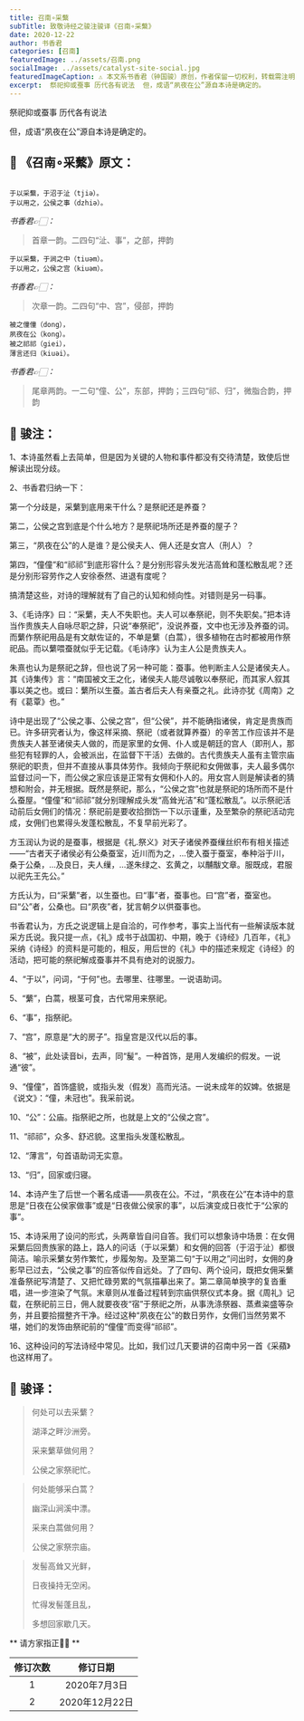 ```yaml
---
title: 召南∘采蘩
subTitle: 致敬诗经之骏注骏译《召南∘采蘩》 
date: 2020-12-22 
author: 书香君
categories: [召南]
featuredImage: ../assets/召南.png
socialImage: ../assets/catalyst-site-social.jpg
featuredImageCaption: ⚠️️ 本文系书香君（钟国骏）原创，作者保留一切权利，转载需注明出处。
excerpt:  祭祀抑或蚕事 历代各有说法  但，成语“夙夜在公”源自本诗是确定的。   
---
```


祭祀抑或蚕事
历代各有说法

但，成语“夙夜在公”源自本诗是确定的。

## 🌼 《召南∘采蘩》原文：
```

于以采蘩，于沼于沚（tjiə）。
于以用之，公侯之事（dzhiə）。

```
*书香君👉🏻：* 

> 首章一韵。二四句“沚、事”，之部，押韵

```
于以采蘩，于涧之中（tiuəm）。
于以用之，公侯之宫（kiuəm）。

```
*书香君👉🏻：* 

> 次章一韵。二四句“中、宫”，侵部，押韵

```
被之僮僮（dong），
夙夜在公（kong）。
被之祁祁（giei），
薄言还归（kiuəi）。

```
*书香君👉🏻：* 

> 尾章两韵。一二句“僮、公”，东部，押韵；三四句“祁、归”，微脂合韵，押韵

## 🍁️ 骏注：

1、本诗虽然看上去简单，但是因为关键的人物和事件都没有交待清楚，致使后世解读出现分歧。

2、书香君归纳一下：

第一个分歧是，采蘩到底用来干什么？是祭祀还是养蚕？

第二，公侯之宫到底是个什么地方？是祭祀场所还是养蚕的屋子？

第三，“夙夜在公”的人是谁？是公侯夫人、佣人还是女宫人（刑人）？

第四，“僮僮”和“祁祁”到底形容什么？是分别形容头发光洁高耸和蓬松散乱呢？还是分别形容劳作之人安徐泰然、进退有度呢？

搞清楚这些，对诗的理解就有了自己的认知和倾向性。对错则是另一码事。

3、《毛诗序》曰：“采蘩，夫人不失职也。夫人可以奉祭祀，则不失职矣。”把本诗当作贵族夫人自咏尽职之辞，只说“奉祭祀”，没说养蚕，文中也无涉及养蚕的词。而蘩作祭祀用品是有文献佐证的，不单是蘩（白蒿），很多植物在古时都被用作祭祀品。而以蘩喂蚕就似乎无记载。《毛诗序》认为主人公是贵族夫人。

朱熹也认为是祭祀之辞，但也说了另一种可能：蚕事。他判断主人公是诸侯夫人。其《诗集传》言：“南国被文王之化，诸侯夫人能尽诚敬以奉祭祀，而其家人叙其事以美之也。或曰：蘩所以生蚕。盖古者后夫人有亲蚕之礼。此诗亦犹《周南》之有《葛覃》也。”

诗中是出现了“公侯之事、公侯之宫”，但“公侯”，并不能确指诸侯，肯定是贵族而已。许多研究者认为，像这样采摘、祭祀（或者就算养蚕）的辛苦工作应该并不是贵族夫人甚至诸侯夫人做的，而是家里的女佣、仆人或是朝廷的宫人（即刑人，那些犯有轻罪的人，会被派出，在监督下干活）去做的。古代贵族夫人虽有主管宗庙祭祀的职责，但并不直接从事具体劳作。我倾向于祭祀和女佣做事，夫人最多偶尔监督过问一下，而公侯之家应该是正常有女佣和仆人的。用女宫人则是解读者的猜想和附会，并无根据。既然是祭祀，那么，“公侯之宫”也就是祭祀的场所而不是什么蚕屋。“僮僮”和“祁祁”就分别理解成头发“高耸光洁”和“蓬松散乱”。以示祭祀活动前后女佣们的情况：祭祀前是要收拾捯饬一下以示谨重，及至繁杂的祭祀活动完成，女佣们也累得头发蓬松散乱，不复早前光彩了。

方玉润认为说的是蚕事，根据是《礼.祭义》对天子诸侯养蚕缫丝织布有相关描述——“古者天子诸侯必有公桑蚕室，近川而为之，…使入蚕于蚕室，奉种浴于川，桑于公桑，…及良日，夫人缫，…遂朱绿之、玄黄之，以黼黻文章。服既成，君服以祀先王先公。”

方氏认为，曰“采蘩”者，以生蚕也。曰“事”者，蚕事也。曰“宫”者，蚕室也。曰“公”者，公桑也。曰“夙夜”者，犹言朝夕以供蚕事也。

书香君认为，方氏之说逻辑上是自洽的，可作参考，事实上当代有一些解读版本就采方氏说。我只提一点，《礼》成书于战国初、中期，晚于《诗经》几百年，《礼》采纳《诗经》的资料是可能的，相反，用后世的《礼》中的描述来规定《诗经》的活动，把可能的祭祀解成蚕事并不具有绝对的说服力。

4、“于以”，问词，“于何”也。去哪里、往哪里。一说语助词。

5、“蘩”，白蒿，根茎可食，古代常用来祭祀。

6、“事”，指祭祀。

7、“宫”，原意是“大的房子”。指皇宫是汉代以后的事。

8、“被”，此处读音bi，去声，同“髲”。一种首饰，是用人发编织的假发。一说通“彼”。

9、“僮僮”，首饰盛貌，或指头发（假发）高而光洁。一说未成年的奴婢。依据是《说文》：“僮，未冠也”。我采前说。

10、“公”：公庙。指祭祀之所，也就是上文的“公侯之宫”。

11、“祁祁”，众多、舒迟貌。这里指头发蓬松散乱。

12、“薄言”，句首语助词无实意。

13、“归”，回家或归寝。

14、本诗产生了后世一个著名成语——夙夜在公。不过，“夙夜在公”在本诗中的意思是“日夜在公侯家做事”或是“日夜做公侯家的事”，以后演变成日夜忙于“公家的事”。

15、本诗采用了设问的形式，头两章皆自问自答。我们可以想象诗中场景：在女佣采蘩后回贵族家的路上，路人的问话（于以采蘩）和女佣的回答（于沼于沚）都很简洁。喻示采蘩女劳作繁忙，步履匆匆。及至第二句“于以用之”问出时，女佣的身影早已过去，“公侯之事”的应答似传自远处。了了四句、两个设问，既把女佣采蘩准备祭祀写清楚了、又把忙碌劳累的气氛描摹出来了。第二章简单换字的复沓重唱，进一步渲染了气氛。末章则从准备过程转到宗庙供祭仪式本身。据《周礼》记载，在祭祀前三日，佣人就要夜夜“宿”于祭祀之所，从事洗涤祭器、蒸煮粢盛等杂务，并且要拾掇整齐干净。经过这种“夙夜在公”的数日劳作，女佣们当然劳累不堪，她们的发饰由祭祀前的“僮僮”而变得“祁祁”。

16、这种设问的写法诗经中常见。比如，我们过几天要讲的召南中另一首《采蘋》也这样用了。

## 🍁️ 骏译：

> 何处可以去采蘩？
> 
> 湖泽之畔沙洲旁。
> 
> 采来蘩草做何用？
> 
> 公侯之家祭祀忙。

> 何处能够采白蒿？
> 
> 幽深山涧溪中漂。
> 
> 采来白蒿做何用？
> 
> 公侯之家祭宗庙。

> 发髻高耸又光鲜，
> 
> 日夜操持无空闲。
> 
> 忙得发髻蓬且乱，
> 
> 多想回家歇几天。

** 请方家指正🙏🏻 **

| 修订次数      | 修订日期 | 
|   :----: |    :----:   | 
| 1    | 2020年7月3日       | 
| 2    | 2020年12月22日       | 
